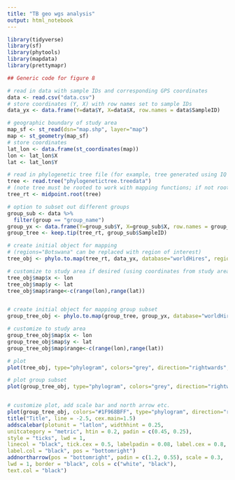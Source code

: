 ```yaml
---
title: "TB geo wgs analysis"
output: html_notebook
---
```



```r

library(tidyverse)
library(sf)
library(phytools)
library(mapdata)
library(prettymapr)

## Generic code for figure 8

# read in data with sample IDs and corresponding GPS coordinates
data <- read.csv("data.csv")
# store coordinates (Y, X) with row names set to sample IDs
data_yx <- data.frame(Y=data$Y, X=data$X, row.names = data$SampleID)

# geographic boundary of study area
map_sf <- st_read(dsn="map.shp", layer="map")
map <- st_geometry(map_sf)
# store coordinates
lat_lon <- data.frame(st_coordinates(map))
lon <- lat_lon$X
lat <- lat_lon$Y

# read in phylogenetic tree file (for example, tree generated using IQ Tree)
tree <- read.tree("phylogenetictree.treedata")
# (note tree must be rooted to work with mapping functions; if not rooted already, an option is to use midpoint root)
tree_rt <- midpoint.root(tree)

# option to subset out different groups
group_sub <- data %>%
  filter(group == "group_name")
group_yx <- data.frame(Y=group_sub$Y, X=group_sub$X, row.names = group_sub$SampleID)
group_tree <- keep.tip(tree_rt, group_sub$SampleID)

```


```r

# create initial object for mapping
# (regions="Botswana" can be replaced with region of interest)
tree_obj <- phylo.to.map(tree_rt, data_yx, database="worldHires", regions="Botswana", direction="rightwards", plot=FALSE)

# customize to study area if desired (using coordinates from study area map file)
tree_obj$map$x <- lon
tree_obj$map$y <- lat
tree_obj$map$range<-c(range(lon),range(lat))


# create initial object for mapping group subset
group_tree_obj <- phylo.to.map(group_tree, group_yx, database="worldHires", regions="Botswana", direction="rightwards", plot=FALSE)

# customize to study area
group_tree_obj$map$x <- lon
group_tree_obj$map$y <- lat
group_tree_obj$map$range<-c(range(lon),range(lat))

```


```r

# plot
plot(tree_obj, type="phylogram", colors="grey", direction="rightwards", pts=TRUE, cex.points=c(0.7,1.5), fsize=0.75, split=c(0.5,0.5), rotate=TRUE)

# plot group subset
plot(group_tree_obj, type="phylogram", colors="grey", direction="rightwards", pts=TRUE, cex.points=c(0.7,1.5), fsize=0.75, split=c(0.5,0.5), rotate=TRUE)


# customize plot, add scale bar and north arrow etc.
plot(group_tree_obj, colors="#1F968BFF", type="phylogram", direction="rightwards", pts=TRUE, cex.points=c(0.7,1.5), split=c(0.2,0.8), ftype="off", fsize=0.75,rotate=TRUE)
title("Title", line = -2.5, cex.main=1.5)
addscalebar(plotunit = "latlon", widthhint = 0.25,
unitcategory = "metric", htin = 0.2, padin = c(0.45, 0.25),
style = "ticks", lwd = 1,
linecol = "black", tick.cex = 0.5, labelpadin = 0.08, label.cex = 0.8,
label.col = "black", pos = "bottomright")
addnortharrow(pos = "bottomright", padin = c(1.2, 0.55), scale = 0.3,
lwd = 1, border = "black", cols = c("white", "black"),
text.col = "black")


```


